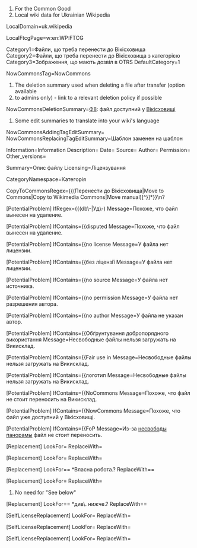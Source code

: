 ﻿# For the Common Good
# Local wiki data for Ukrainian Wikipedia

LocalDomain=uk.wikipedia

LocalFtcgPage=w:en:WP:FTCG

Category1=Файли, що треба перенести до Вікісховища
Category2=Файли, що треба перенести до Вікісховища з категорією‎
Category3=Зображення, що мають дозвіл в OTRS
DefaultCategory=1

NowCommonsTag=NowCommons

# The deletion summary used when deleting a file after transfer (option available
# to admins only) - link to a relevant deletion policy if possible
NowCommonsDeletionSummary=[[ВП:КШВ#Ф8|Ф8]]: файл доступний у [[:commons:|Вікісховищі]]

# Some edit summaries to translate into your wiki's language
NowCommonsAddingTagEditSummary={{NowCommons}} 
NowCommonsReplacingTagEditSummary=Шаблон {{Move to Commons}} заменен на шаблон {{NowCommons}}

Information=Information
Description=
Date=
Source=
Author=
Permission=
Other_versions=

Summary=Опис файлу
Licensing=Ліцензування

CategoryNamespace=Категорія

CopyToCommonsRegex={{(Перенести до Вікісховища|Move to Commons|Copy to Wikimedia Commons|Move manual)[^}]*}}\n?

[PotentialProblem]
IfRegex={{(db\-|Уд\-)
Message=Похоже, что файл вынесен на удаление.

[PotentialProblem]
IfContains={{disputed
Message=Похоже, что файл вынесен на удаление.

[PotentialProblem]
IfContains={{no license
Message=У файла нет лицензии.

[PotentialProblem]
IfContains={{без ліцензії
Message=У файла нет лицензии.

[PotentialProblem]
IfContains={{no source
Message=У файла нет источника.

[PotentialProblem]
IfContains={{no permission
Message=У файла нет разрешения автора.

[PotentialProblem]
IfContains={{no author
Message=У файла не указан автор.

[PotentialProblem]
IfContains={{Обґрунтування добропорядного використання
Message=Несвободные файлы нельзя загружать на Викисклад.

[PotentialProblem]
IfContains={{Fair use in
Message=Несвободные файлы нельзя загружать на Викисклад.

[PotentialProblem]
IfContains={{логотип
Message=Несвободные файлы нельзя загружать на Викисклад.

[PotentialProblem]
IfContains={{NoCommons
Message=Похоже, что файл не стоит переносить на Викисклад.

[PotentialProblem]
IfContains={{NowCommons
Message=Похоже, что файл уже доступний у Вікісховищі.

[PotentialProblem]
IfContains={{FoP
Message=Из-за [[ВП:СП|несвободы панорамы]] файл не стоит переносить.

[Replacement]
LookFor={{GFDL-1.1-plus([^\}]*)}}
ReplaceWith={{GFDL-1.1,1.2,1.3}}

[Replacement]
LookFor={{PD-user([^\}]*)}}
ReplaceWith={{PD-user-w|project=wikipedia|language=uk|user=%%OriginalUploader%%}}

[Replacement]
LookFor== *Власна робота.?
ReplaceWith== {{own work by original uploader}}

[Replacement]
LookFor={{own}}
ReplaceWith={{own work by original uploader}}

# No need for "See below"
[Replacement]
LookFor== *див\. нижче.?
ReplaceWith==

[SelfLicenseReplacement]
LookFor={{PD-self([^\}]*)}}
ReplaceWith={{PD-user-w|project=wikipedia|language=uk|user=%%OriginalUploader%%}}

[SelfLicenseReplacement]
LookFor={{GFDL-self([^\}]*)}}
ReplaceWith={{GFDL-user|%%OriginalUploader%%|b$1}}

[SelfLicenseReplacement]
LookFor={{self([^\}]*)}}
ReplaceWith={{self$1|author=[[%%InterwikiLinkPrefix%%:%%OriginalUploader%%|]]}}
